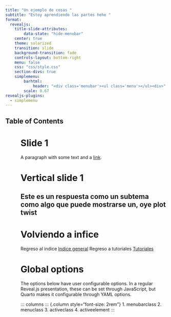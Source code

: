 ```yaml
---
title: "Un ejemplo de cosas "
subtitle: "Estoy aprendiendo las partes hehe "
format:
  revealjs:
    title-slide-attributes:
        data-state: "hide-menubar"
    center: true
    theme: solarized
    transition: slide
    background-transition: fade
    controls-layout: bottom-right
    menu: false
    css: "css/style.css"
    section-divs: true
    simplemenu:
        barhtml:
            header: "<div class='menubar'><ul class='menu'></ul><div>"
        scale: 0.67
revealjs-plugins:
  - simplemenu
---
```


## Table of Contents {data-state="hide-menubar"}
<ul class="menu"><ul>

# Slide 1 {data-name="Regular slide"}
A paragraph with some text and a [link](http://hakim.se).

# Vertical slide 1 {data-stack-name="Vertical"}

## Este es un respuesta como un subtema como algo que puede mostrarse un, oye plot twist



# Volviendo a infice {data-name="Return"}
Regreso al indice [Indice general](../index.qmd)
Regreso a tutoriales [Tutoriales](index.qmd)


# Global options {data-stack-name="Options"}

The options below have user configurable options. In a regular Reveal.js presentation, these can be set through JavaScript, but Quarto makes it configurable through YAML options.

::: columns
::: {.column style="font-size: 2rem"}
1. menubarclass
2. menuclass
3. activeclass
4. activeelement
:::

